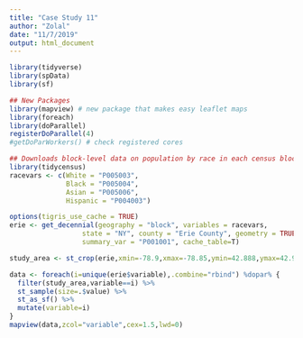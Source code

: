 ```yaml
---
title: "Case Study 11"
author: "Zolal"
date: "11/7/2019"
output: html_document
---
```


```r
library(tidyverse)
library(spData)
library(sf)

## New Packages
library(mapview) # new package that makes easy leaflet maps
library(foreach)
library(doParallel)
registerDoParallel(4)
#getDoParWorkers() # check registered cores

## Downloads block-level data on population by race in each census block in Buffalo
library(tidycensus)
racevars <- c(White = "P005003", 
              Black = "P005004", 
              Asian = "P005006", 
              Hispanic = "P004003")

options(tigris_use_cache = TRUE)
erie <- get_decennial(geography = "block", variables = racevars, 
                  state = "NY", county = "Erie County", geometry = TRUE,
                  summary_var = "P001001", cache_table=T) 

study_area <- st_crop(erie,xmin=-78.9,xmax=-78.85,ymin=42.888,ymax=42.92)

data <- foreach(i=unique(erie$variable),.combine="rbind") %dopar% {
  filter(study_area,variable==i) %>% 
  st_sample(size=.$value) %>% 
  st_as_sf() %>% 
  mutate(variable=i)
}
mapview(data,zcol="variable",cex=1.5,lwd=0)
```
